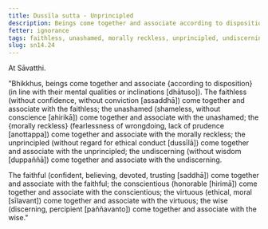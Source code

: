```yaml
---
title: Dussīla sutta - Unprincipled
description: Beings come together and associate according to disposition. The unprincipled come together and associate with the unprincipled, the virtuous come together and associate with the virtuous, and other pairs of dispositions are mentioned.
fetter: ignorance
tags: faithless, unashamed, morally reckless, unprincipled, undiscerning, faithful, conscientious, virtuous, wise, beings, friendship, sn, sn12-21, sn14
slug: sn14.24
---
```


At Sāvatthi.

"Bhikkhus, beings come together and associate \{according to disposition} (in line with their mental qualities or inclinations [dhātuso]). The faithless (without confidence, without conviction [assaddhā]) come together and associate with the faithless; the unashamed (shameless, without conscience [ahirikā]) come together and associate with the unashamed; the \{morally reckless} (fearlessness of wrongdoing, lack of prudence [anottappa]) come together and associate with the morally reckless; the unprincipled (without regard for ethical conduct [dussīlā]) come together and associate with the unprincipled; the undiscerning (without wisdom [duppaññā]) come together and associate with the undiscerning.

The faithful (confident, believing, devoted, trusting [saddhā]) come together and associate with the faithful; the conscientious (honorable [hirimā]) come together and associate with the conscientious; the virtuous (ethical, moral [sīlavant]) come together and associate with the virtuous; the wise (discerning, percipient [paññavanto]) come together and associate with the wise."